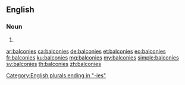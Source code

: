 ==English==

===Noun===
{{head|en|plural}}

# {{plural of|balcony|lang=en}}

[[Category:English plurals ending in "-ies"]]

[[ar:balconies]]
[[ca:balconies]]
[[de:balconies]]
[[et:balconies]]
[[eo:balconies]]
[[fr:balconies]]
[[ku:balconies]]
[[mg:balconies]]
[[my:balconies]]
[[simple:balconies]]
[[sv:balconies]]
[[th:balconies]]
[[zh:balconies]]